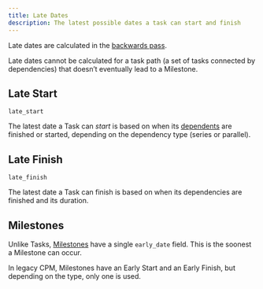 ```yaml
---
title: Late Dates
description: The latest possible dates a task can start and finish
---
```

Late dates are calculated in the [backwards pass](/docs/LeanCPM/calculating_schedules#backwards-pass).

Late dates cannot be calculated for a task path (a set of tasks connected by dependencies) that doesn’t eventually lead to a Milestone.

## Late Start

`late_start`

The latest date a Task can *start* is based on when its [dependents](dependencies) are finished or started, depending on the dependency type (series or parallel).

## Late Finish

`late_finish`

The latest date a Task can finish is based on when its dependencies are finished and its duration.

## Milestones

Unlike Tasks, [Milestones](milestone.mdx) have a single `early_date` field. This is the soonest a Milestone can occur. 

<Callout title="Legacy CPM" type="warn">
 In legacy CPM, Milestones have an Early Start and an Early Finish, but depending on the type, only one is used.
</Callout>